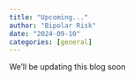 ```yaml
---
title: "Upcoming..."
author: "Bipolar Risk"
date: "2024-09-10"
categories: [general]
---
```


We'll be updating this blog soon
